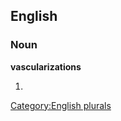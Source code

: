 ==English==

===Noun===
'''vascularizations'''

# {{plural of|[[vascularization]]}}

[[Category:English plurals]]